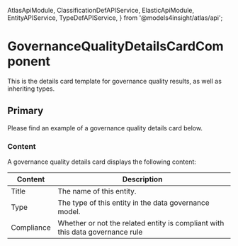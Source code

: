  AtlasApiModule,
  ClassificationDefAPIService,
  ElasticApiModule,
  EntityAPIService,
  TypeDefAPIService,
} from '@models4insight/atlas/api';

<Meta of={GovernanceQualityCardComponentStories} />

# GovernanceQualityDetailsCardComponent

This is the details card template for governance quality results, as well as inheriting types.

## Primary

Please find an example of a governance quality details card below.

<Canvas>
  <Story of={GovernanceQualityCardComponentStories.Primary} />
</Canvas>

### Content

A governance quality details card displays the following content:

| Content    | Description                                                                   |
| ---------- | ----------------------------------------------------------------------------- |
| Title      | The name of this entity.                                                      |
| Type       | The type of this entity in the data governance model.                         |
| Compliance | Whether or not the related entity is compliant with this data governance rule |
